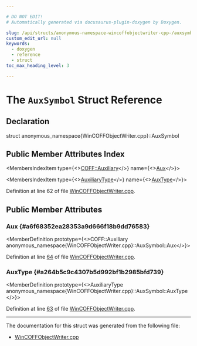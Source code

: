 ```yaml
---

# DO NOT EDIT!
# Automatically generated via docusaurus-plugin-doxygen by Doxygen.

slug: /api/structs/anonymous-namespace-wincoffobjectwriter-cpp-/auxsymbol
custom_edit_url: null
keywords:
  - doxygen
  - reference
  - struct
toc_max_heading_level: 3

---
```





# The `AuxSymbol` Struct Reference

<DoxygenPage pluginConfig={pluginConfig}>



## Declaration

<CodeBlock>struct anonymous_namespace{WinCOFFObjectWriter.cpp}::AuxSymbol</CodeBlock>

## Public Member Attributes Index

<MembersIndex>

<MembersIndexItem
  type={<><a href="/docs/api/unions/llvm/coff/auxiliary">COFF::Auxiliary</a></>}
  name={<><a href="#a6f68352ea28353a9d666f18b9dd76583">Aux</a></>}>
</MembersIndexItem>

<MembersIndexItem
  type={<><a href="/docs/api/namespaces/anonymous-wincoffobjectwriter-cpp-/#a0d0cd82d6f91b09d8fe9f97d51f8bf4e">AuxiliaryType</a></>}
  name={<><a href="#a264b5c9c4307b5d992bf1b2985bfd739">AuxType</a></>}>
</MembersIndexItem>

</MembersIndex>


Definition at line 62 of file <a href="/docs/api/files/lib/lib/mc/wincoffobjectwriter-cpp">WinCOFFObjectWriter.cpp</a>.

<SectionDefinition>

## Public Member Attributes

### Aux {#a6f68352ea28353a9d666f18b9dd76583}

<MemberDefinition
  prototype={<>COFF::Auxiliary anonymous&#95;namespace&#123;WinCOFFObjectWriter.cpp&#125;::AuxSymbol::Aux</>}>

Definition at line <a href="/docs/api/files/lib/lib/mc/wincoffobjectwriter-cpp/#l00064">64</a> of file <a href="/docs/api/files/lib/lib/mc/wincoffobjectwriter-cpp">WinCOFFObjectWriter.cpp</a>.
</MemberDefinition>

### AuxType {#a264b5c9c4307b5d992bf1b2985bfd739}

<MemberDefinition
  prototype={<>AuxiliaryType anonymous&#95;namespace&#123;WinCOFFObjectWriter.cpp&#125;::AuxSymbol::AuxType</>}>

Definition at line <a href="/docs/api/files/lib/lib/mc/wincoffobjectwriter-cpp/#l00063">63</a> of file <a href="/docs/api/files/lib/lib/mc/wincoffobjectwriter-cpp">WinCOFFObjectWriter.cpp</a>.
</MemberDefinition>

</SectionDefinition>

<hr/>

The documentation for this struct was generated from the following file:

<ul>
<li><a href="/docs/api/files/lib/lib/mc/wincoffobjectwriter-cpp">WinCOFFObjectWriter.cpp</a></li>
</ul>

</DoxygenPage>
